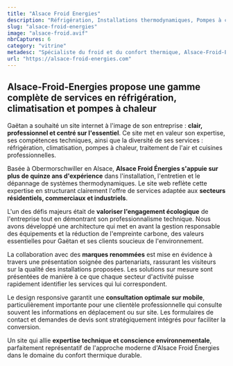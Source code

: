 ```yaml
---
title: "Alsace Froid Energies"
description: "Réfrigération, Installations thermodynamiques, Pompes à chaleur, Climatisation"
slug: "alsace-froid-energies"
image: "alsace-froid.avif"
nbrCaptures: 6
category: "vitrine"
metadesc: "Spécialiste du froid et du confort thermique, Alsace-Froid-Energies propose des services complets en réfrigération, climatisation, pompes à chaleur et cuisines professionnelles."
url: "https://alsace-froid-energies.com"
---
```


## Alsace-Froid-Energies propose **une gamme complète de services** en réfrigération, climatisation et pompes à chaleur

Gaëtan a souhaité un site internet à l'image de son entreprise : **clair, professionnel et centré sur l'essentiel**. Ce site met en valeur son expertise, ses compétences techniques, ainsi que la diversité de ses services : réfrigération, climatisation, pompes à chaleur, traitement de l'air et cuisines professionnelles.

Basée à Obermorschwiller en Alsace, **Alsace Froid Énergies s'appuie sur plus de quinze ans d'expérience** dans l'installation, l'entretien et le dépannage de systèmes thermodynamiques. Le site web reflète cette expertise en structurant clairement l'offre de services adaptée aux **secteurs résidentiels, commerciaux et industriels**.

L'un des défis majeurs était de **valoriser l'engagement écologique** de l'entreprise tout en démontrant son professionnalisme technique. Nous avons développé une architecture qui met en avant la gestion responsable des équipements et la réduction de l'empreinte carbone, des valeurs essentielles pour Gaëtan et ses clients soucieux de l'environnement.

La collaboration avec des **marques renommées** est mise en évidence à travers une présentation soignée des partenariats, rassurant les visiteurs sur la qualité des installations proposées. Les solutions sur mesure sont présentées de manière à ce que chaque secteur d'activité puisse rapidement identifier les services qui lui correspondent.

Le design responsive garantit une **consultation optimale sur mobile**, particulièrement importante pour une clientèle professionnelle qui consulte souvent les informations en déplacement ou sur site. Les formulaires de contact et demandes de devis sont stratégiquement intégrés pour faciliter la conversion.

Un site qui allie **expertise technique et conscience environnementale**, parfaitement représentatif de l'approche moderne d'Alsace Froid Énergies dans le domaine du confort thermique durable.
